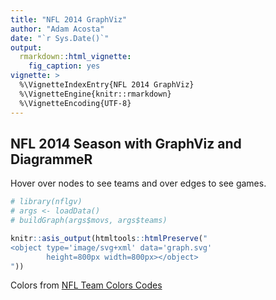 ```yaml
---
title: "NFL 2014 GraphViz"
author: "Adam Acosta"
date: "`r Sys.Date()`"
output: 
  rmarkdown::html_vignette:
    fig_caption: yes
vignette: >
  %\VignetteIndexEntry{NFL 2014 GraphViz}
  %\VignetteEngine{knitr::rmarkdown}
  %\VignetteEncoding{UTF-8}
---
```


## NFL 2014 Season with GraphViz and DiagrammeR

Hover over nodes to see teams and over edges to see games.

```r
# library(nflgv)
# args <- loadData()
# buildGraph(args$movs, args$teams)
```

```r
knitr::asis_output(htmltools::htmlPreserve("
<object type='image/svg+xml' data='graph.svg' 
        height=800px width=800px></object>
"))
```

Colors from [NFL Team Colors Codes](http://teamcolorcodes.com/category/nfl-team-color-codes/)